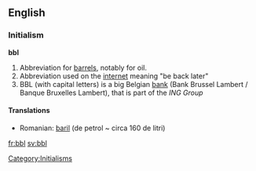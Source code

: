 ==English==

===Initialism===
'''bbl'''

# Abbreviation for [[barrel]]s, notably for oil.
# Abbreviation used on the [[internet]] meaning "be back later"
# BBL (with capital letters) is a big Belgian [[bank]] (Bank Brussel Lambert / Banque Bruxelles Lambert), that is part of the ''ING Group''

====Translations====
{{trans-top|abbreviation for "barrels"}}
* Romanian: [[baril]] (de petrol ~ circa 160 de litri)
{{trans-mid}}
{{trans-bottom}}

[[Category:Initialisms]]

[[fr:bbl]]
[[sv:bbl]]